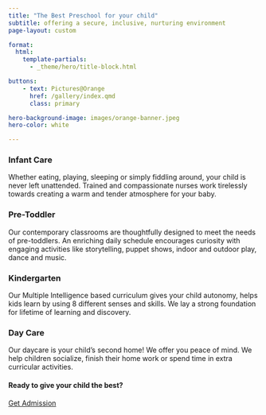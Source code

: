 ```yaml
---
title: "The Best Preschool for your child"
subtitle: offering a secure, inclusive, nurturing environment
page-layout: custom

format:
  html:
    template-partials:
      - _theme/hero/title-block.html

buttons:
    - text: Pictures@Orange
      href: /gallery/index.qmd
      class: primary

hero-background-image: images/orange-banner.jpeg
hero-color: white

---
```


::: {.container}

::: {.grid}

::: {.g-col-12 .g-col-md-3}
### Infant Care
Whether eating, playing, sleeping or simply fiddling around, your child is never left unattended. Trained and compassionate nurses work tirelessly towards creating a warm and tender atmosphere for your baby.
:::

::: {.g-col-12 .g-col-md-3}
### Pre-Toddler
Our contemporary classrooms are thoughtfully designed to meet the needs of pre-toddlers. An enriching daily schedule encourages curiosity with engaging activities like storytelling, puppet shows, indoor and outdoor play, dance and music.
:::

::: {.g-col-12 .g-col-md-3}
### Kindergarten
Our Multiple Intelligence based curriculum gives your child autonomy, helps kids learn by using 8 different senses and skills. We lay a strong foundation for lifetime of learning and discovery.
:::

::: {.g-col-12 .g-col-md-3}
### Day Care
Our daycare is your child's second home! We offer you peace of mind. We help children socialize, finish their home work or spend time in extra curricular activities.
:::

:::


::: {.page-cta}

#### Ready to give your child the best?

<a href="admissions/index.qmd" class="btn btn-primary">Get Admission</a>

:::
:::
